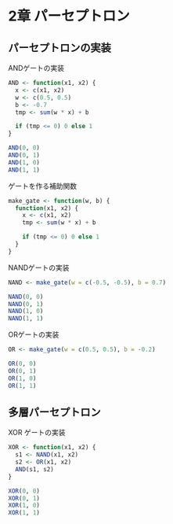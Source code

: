 # 2章 パーセプトロン {.unnumbered}

## パーセプトロンの実装

ANDゲートの実装

```r
AND <- function(x1, x2) {
  x <- c(x1, x2)
  w <- c(0.5, 0.5)
  b <- -0.7
  tmp <- sum(w * x) + b

  if (tmp <= 0) 0 else 1
}
```

```r
AND(0, 0)
AND(0, 1)
AND(1, 0)
AND(1, 1)
```

ゲートを作る補助関数

```r
make_gate <- function(w, b) {
  function(x1, x2) {
    x <- c(x1, x2)
    tmp <- sum(w * x) + b

    if (tmp <= 0) 0 else 1
  }
}
```

NANDゲートの実装

```r
NAND <- make_gate(w = c(-0.5, -0.5), b = 0.7)
```

```r
NAND(0, 0)
NAND(0, 1)
NAND(1, 0)
NAND(1, 1)
```

ORゲートの実装

```r
OR <- make_gate(w = c(0.5, 0.5), b = -0.2)
```

```r
OR(0, 0)
OR(0, 1)
OR(1, 0)
OR(1, 1)
```

## 多層パーセプトロン

XOR ゲートの実装

```r
XOR <- function(x1, x2) {
  s1 <- NAND(x1, x2)
  s2 <- OR(x1, x2)
  AND(s1, s2)
}
```

```r
XOR(0, 0)
XOR(0, 1)
XOR(1, 0)
XOR(1, 1)
```
